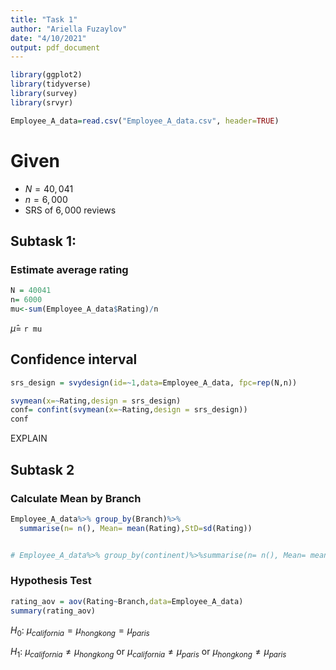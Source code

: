 ```yaml
---
title: "Task 1"
author: "Ariella Fuzaylov"
date: "4/10/2021"
output: pdf_document
---
```


```r
library(ggplot2)
library(tidyverse)
library(survey)
library(srvyr)
```



```r
Employee_A_data=read.csv("Employee_A_data.csv", header=TRUE)
```

# Given

- $N = 40,041$
- $n = 6,000$
- SRS of $6,000$ reviews

## Subtask 1:

### Estimate average rating
```r
N = 40041
n= 6000
mu<-sum(Employee_A_data$Rating)/n

```
$\hat{\mu}=$ `r mu`

## Confidence interval
```r
srs_design = svydesign(id=~1,data=Employee_A_data, fpc=rep(N,n))

svymean(x=~Rating,design = srs_design)
conf= confint(svymean(x=~Rating,design = srs_design))
conf
```

EXPLAIN

## Subtask 2

### Calculate Mean by Branch

```r
Employee_A_data%>% group_by(Branch)%>%
  summarise(n= n(), Mean= mean(Rating),StD=sd(Rating))


# Employee_A_data%>% group_by(continent)%>%summarise(n= n(), Mean= mean(Rating),StD=sd(Rating))

```

### Hypothesis Test

```r
rating_aov = aov(Rating~Branch,data=Employee_A_data)
summary(rating_aov)


```

$H_0 :$ ${\mu}_{california}={\mu}_{hongkong}={\mu}_{paris}$

$H_1 :$ ${\mu}_{california}\neq{\mu}_{hongkong}$ or ${\mu}_{california}\neq{\mu}_{paris}$ or ${\mu}_{hongkong}\neq{\mu}_{paris}$